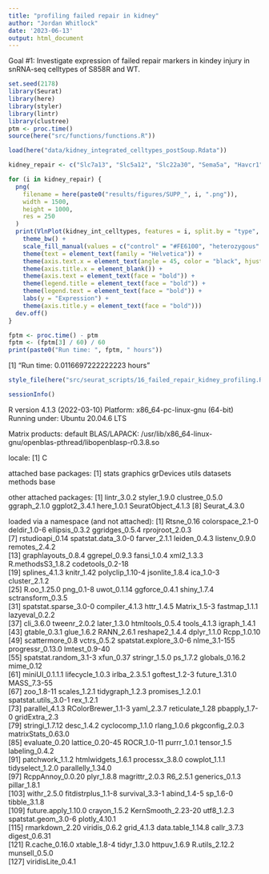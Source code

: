 ```yaml
---
title: "profiling failed repair in kidney"
author: "Jordan Whitlock"
date: '2023-06-13'
output: html_document
---
```


Goal #1: Investigate expression of failed repair markers in kindey injury in snRNA-seq celltypes of S858R and WT. 

```r
set.seed(2178)
library(Seurat)
library(here)
library(styler)
library(lintr)
library(clustree)
ptm <- proc.time()
source(here("src/functions/functions.R"))
```

```r
load(here("data/kidney_integrated_celltypes_postSoup.Rdata"))
```

```r
kidney_repair <- c("Slc7a13", "Slc5a12", "Slc22a30", "Sema5a", "Havcr1", "Dcdc2a", "Myc", "Krt20", "Sox9", "Vcam1")

for (i in kidney_repair) {
  png(
    filename = here(paste0("results/figures/SUPP_", i, ".png")),
    width = 1500,
    height = 1000,
    res = 250
  )
  print(VlnPlot(kidney_int_celltypes, features = i, split.by = "type", pt.size = 0) +
    theme_bw() +
    scale_fill_manual(values = c("control" = "#FE6100", "heterozygous" = "#FFB000")) +
    theme(text = element_text(family = "Helvetica")) +
    theme(axis.text.x = element_text(angle = 45, color = "black", hjust = 1)) +
    theme(axis.title.x = element_blank()) +
    theme(axis.text = element_text(face = "bold")) +
    theme(legend.title = element_text(face = "bold")) +
    theme(legend.text = element_text(face = "bold")) +
    labs(y = "Expression") +
    theme(axis.title.y = element_text(face = "bold")))
  dev.off()
}
```

```r
fptm <- proc.time() - ptm
fptm <- (fptm[3] / 60) / 60
print(paste0("Run time: ", fptm, " hours"))
```
[1] "Run time: 0.0116697222222223 hours"

```r
style_file(here("src/seurat_scripts/16_failed_repair_kidney_profiling.Rmd")) # Note: lintr was run as well
```

```r
sessionInfo()
```
R version 4.1.3 (2022-03-10)
Platform: x86_64-pc-linux-gnu (64-bit)
Running under: Ubuntu 20.04.6 LTS

Matrix products: default
BLAS/LAPACK: /usr/lib/x86_64-linux-gnu/openblas-pthread/libopenblasp-r0.3.8.so

locale:
[1] C

attached base packages:
[1] stats     graphics  grDevices utils     datasets  methods   base     

other attached packages:
[1] lintr_3.0.2        styler_1.9.0       clustree_0.5.0     ggraph_2.1.0       ggplot2_3.4.1      here_1.0.1         SeuratObject_4.1.3
[8] Seurat_4.3.0      

loaded via a namespace (and not attached):
  [1] Rtsne_0.16             colorspace_2.1-0       deldir_1.0-6           ellipsis_0.3.2         ggridges_0.5.4         rprojroot_2.0.3       
  [7] rstudioapi_0.14        spatstat.data_3.0-0    farver_2.1.1           leiden_0.4.3           listenv_0.9.0          remotes_2.4.2         
 [13] graphlayouts_0.8.4     ggrepel_0.9.3          fansi_1.0.4            xml2_1.3.3             R.methodsS3_1.8.2      codetools_0.2-18      
 [19] splines_4.1.3          knitr_1.42             polyclip_1.10-4        jsonlite_1.8.4         ica_1.0-3              cluster_2.1.2         
 [25] R.oo_1.25.0            png_0.1-8              uwot_0.1.14            ggforce_0.4.1          shiny_1.7.4            sctransform_0.3.5     
 [31] spatstat.sparse_3.0-0  compiler_4.1.3         httr_1.4.5             Matrix_1.5-3           fastmap_1.1.1          lazyeval_0.2.2        
 [37] cli_3.6.0              tweenr_2.0.2           later_1.3.0            htmltools_0.5.4        tools_4.1.3            igraph_1.4.1          
 [43] gtable_0.3.1           glue_1.6.2             RANN_2.6.1             reshape2_1.4.4         dplyr_1.1.0            Rcpp_1.0.10           
 [49] scattermore_0.8        vctrs_0.5.2            spatstat.explore_3.0-6 nlme_3.1-155           progressr_0.13.0       lmtest_0.9-40         
 [55] spatstat.random_3.1-3  xfun_0.37              stringr_1.5.0          ps_1.7.2               globals_0.16.2         mime_0.12             
 [61] miniUI_0.1.1.1         lifecycle_1.0.3        irlba_2.3.5.1          goftest_1.2-3          future_1.31.0          MASS_7.3-55           
 [67] zoo_1.8-11             scales_1.2.1           tidygraph_1.2.3        promises_1.2.0.1       spatstat.utils_3.0-1   rex_1.2.1             
 [73] parallel_4.1.3         RColorBrewer_1.1-3     yaml_2.3.7             reticulate_1.28        pbapply_1.7-0          gridExtra_2.3         
 [79] stringi_1.7.12         desc_1.4.2             cyclocomp_1.1.0        rlang_1.0.6            pkgconfig_2.0.3        matrixStats_0.63.0    
 [85] evaluate_0.20          lattice_0.20-45        ROCR_1.0-11            purrr_1.0.1            tensor_1.5             labeling_0.4.2        
 [91] patchwork_1.1.2        htmlwidgets_1.6.1      processx_3.8.0         cowplot_1.1.1          tidyselect_1.2.0       parallelly_1.34.0     
 [97] RcppAnnoy_0.0.20       plyr_1.8.8             magrittr_2.0.3         R6_2.5.1               generics_0.1.3         pillar_1.8.1          
[103] withr_2.5.0            fitdistrplus_1.1-8     survival_3.3-1         abind_1.4-5            sp_1.6-0               tibble_3.1.8          
[109] future.apply_1.10.0    crayon_1.5.2           KernSmooth_2.23-20     utf8_1.2.3             spatstat.geom_3.0-6    plotly_4.10.1         
[115] rmarkdown_2.20         viridis_0.6.2          grid_4.1.3             data.table_1.14.8      callr_3.7.3            digest_0.6.31         
[121] R.cache_0.16.0         xtable_1.8-4           tidyr_1.3.0            httpuv_1.6.9           R.utils_2.12.2         munsell_0.5.0         
[127] viridisLite_0.4.1     
